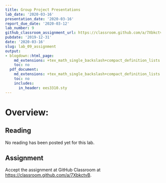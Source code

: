 ```yaml
---
title: Group Project Presentations
lab_date: '2020-03-16'
presentation_date: '2020-03-16'
report_due_date: '2020-03-12'
lab_number: 9
github_classroom_assignment_url: https://classroom.github.com/a/7XbkctvB
pubdate: '2019-12-31'
date: '2020-03-16'
slug: lab_09_assignment
output:
- blogdown::html_page:
    md_extensions: +tex_math_single_backslash+compact_definition_lists
    toc: no
  pdf_document:
    md_extensions: +tex_math_single_backslash+compact_definition_lists
    toc: no
    includes:
      in_header: ees3310.sty
---
```


# Overview:

## Reading

No reading has been posted yet for this lab.

## Assignment

Accept the assignment at GitHub Classroom at <https://classroom.github.com/a/7XbkctvB>.
